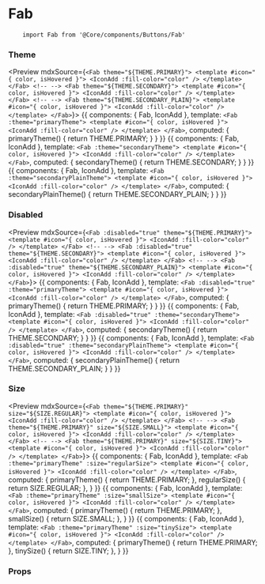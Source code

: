 
<Meta title="Components API|Fab" />

# Fab

<Description of={Fab} />

```
    import Fab from '@Core/components/Buttons/Fab'
```

### Theme

<Preview mdxSource={`
    <Fab theme="${THEME.PRIMARY}">
        <template #icon="{ color, isHovered }">
            <IconAdd :fill-color="color" />
        </template>
    </Fab>
    <!-- -->
    <Fab theme="${THEME.SECONDARY}">
        <template #icon="{ color, isHovered }">
            <IconAdd :fill-color="color" />
        </template>
    </Fab>
    <!-- -->
    <Fab theme="${THEME.SECONDARY_PLAIN}">
        <template #icon="{ color, isHovered }">
            <IconAdd :fill-color="color" />
        </template>
    </Fab>
`}>
    <Story name="primary">
        {{
            components: { Fab, IconAdd },
            template: `
                <Fab :theme="primaryTheme">
                    <template #icon="{ color, isHovered }">
                        <IconAdd :fill-color="color" />
                    </template>
                </Fab>
            `,
            computed: {
                primaryTheme() {
                    return THEME.PRIMARY;
                }
            }
        }}
    </Story>
    <Story name="secondary">
        {{
            components: { Fab, IconAdd },
            template: `
                <Fab :theme="secondaryTheme">
                    <template #icon="{ color, isHovered }">
                        <IconAdd :fill-color="color" />
                    </template>
                </Fab>
            `,
            computed: {
                secondaryTheme() {
                    return THEME.SECONDARY;
                }
            }
        }}
    </Story>
    <Story name="secondary-plain">
        {{
            components: { Fab, IconAdd },
            template: `
                <Fab :theme="secondaryPlainTheme">
                    <template #icon="{ color, isHovered }">
                        <IconAdd :fill-color="color" />
                    </template>
                </Fab>
            `,
            computed: {
                secondaryPlainTheme() {
                    return THEME.SECONDARY_PLAIN;
                }
            }
        }}
    </Story>
</Preview>

### Disabled

<Preview mdxSource={`
    <Fab :disabled="true" theme="${THEME.PRIMARY}">
        <template #icon="{ color, isHovered }">
            <IconAdd :fill-color="color" />
        </template>
    </Fab>
    <!-- -->
    <Fab :disabled="true" theme="${THEME.SECONDARY}">
        <template #icon="{ color, isHovered }">
            <IconAdd :fill-color="color" />
        </template>
    </Fab>
    <!-- -->
    <Fab :disabled="true" theme="${THEME.SECONDARY_PLAIN}">
        <template #icon="{ color, isHovered }">
            <IconAdd :fill-color="color" />
        </template>
    </Fab>
`}>
    <Story name="disabled-primary">
        {{
            components: { Fab, IconAdd },
            template: `
                <Fab :disabled="true" :theme="primaryTheme">
                    <template #icon="{ color, isHovered }">
                        <IconAdd :fill-color="color" />
                    </template>
                </Fab>
            `,
            computed: {
                primaryTheme() {
                    return THEME.PRIMARY;
                }
            }
        }}
    </Story>
    <Story name="disabled-secondary">
        {{
            components: { Fab, IconAdd },
            template: `
                <Fab :disabled="true" :theme="secondaryTheme">
                    <template #icon="{ color, isHovered }">
                        <IconAdd :fill-color="color" />
                    </template>
                </Fab>
            `,
            computed: {
                secondaryTheme() {
                    return THEME.SECONDARY;
                }
            }
        }}
    </Story>
    <Story name="disabled-secondary-plain">
        {{
            components: { Fab, IconAdd },
            template: `
                <Fab :disabled="true" :theme="secondaryPlainTheme">
                    <template #icon="{ color, isHovered }">
                        <IconAdd :fill-color="color" />
                    </template>
                </Fab>
            `,
            computed: {
                secondaryPlainTheme() {
                    return THEME.SECONDARY_PLAIN;
                }
            }
        }}
    </Story>
</Preview>

### Size
<Preview mdxSource={`
    <Fab theme="${THEME.PRIMARY}" size="${SIZE.REGULAR}">
        <template #icon="{ color, isHovered }">
            <IconAdd :fill-color="color" />
        </template>
    </Fab>
    <!-- -->
    <Fab theme="${THEME.PRIMARY}" size="${SIZE.SMALL}">
        <template #icon="{ color, isHovered }">
            <IconAdd :fill-color="color" />
        </template>
    </Fab>
    <!-- -->
    <Fab theme="${THEME.PRIMARY}" size="${SIZE.TINY}">
        <template #icon="{ color, isHovered }">
            <IconAdd :fill-color="color" />
        </template>
    </Fab>
`}>
    <Story name="regular">
        {{
            components: { Fab, IconAdd },
            template: `
                <Fab :theme="primaryTheme" :size="regularSize">
                    <template #icon="{ color, isHovered }">
                        <IconAdd :fill-color="color" />
                    </template>
                </Fab>
            `,
            computed: {
                primaryTheme() {
                    return THEME.PRIMARY;
                },
                regularSize() {
                    return SIZE.REGULAR;
                },
            }
        }}
    </Story>
    <Story name="small">
        {{
            components: { Fab, IconAdd },
            template: `
                <Fab :theme="primaryTheme" :size="smallSize">
                    <template #icon="{ color, isHovered }">
                        <IconAdd :fill-color="color" />
                    </template>
                </Fab>
            `,
            computed: {
                primaryTheme() {
                    return THEME.PRIMARY;
                },
                smallSize() {
                    return SIZE.SMALL;
                },
            }
        }}
    </Story>
    <Story name="tiny">
        {{
            components: { Fab, IconAdd },
            template: `
                <Fab :theme="primaryTheme" :size="tinySize">
                    <template #icon="{ color, isHovered }">
                        <IconAdd :fill-color="color" />
                    </template>
                </Fab>
            `,
            computed: {
                primaryTheme() {
                    return THEME.PRIMARY;
                },
                tinySize() {
                    return SIZE.TINY;
                },
            }
        }}
    </Story>
</Preview>

### Props

<Props of={Fab} />
